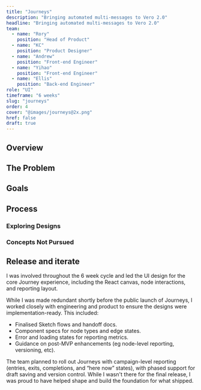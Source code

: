 ```yaml
---
title: "Journeys"
description: "Bringing automated multi-messages to Vero 2.0"
headline: "Bringing automated multi-messages to Vero 2.0"
team:
  - name: "Rory"
    position: "Head of Product"
  - name: "KC"
    position: "Product Designer"
  - name: "Andrew"
    position: "Front-end Engineer"
  - name: "Yihao"
    position: "Front-end Engineer"
  - name: "Ellis"
    position: "Back-end Engineer"
role: "UI"
timeframe: "6 weeks"
slug: "journeys"
order: 4
cover: "@images/journeys@2x.png"
href: false
draft: true
---
```



## Overview

## The Problem

## Goals

## Process

### Exploring Designs

### Concepts Not Pursued

## Release and iterate

I was involved throughout the 6 week cycle and led the UI design for the core Journey experience, including the React canvas, node interactions, and reporting layout.

While I was made redundant shortly before the public launch of Journeys, I worked closely with engineering and product to ensure the designs were implementation-ready. This included:

- Finalised Sketch flows and handoff docs.
- Component specs for node types and edge states.
- Error and loading states for reporting metrics.
- Guidance on post-MVP enhancements (eg node-level reporting, versioning, etc).

The team planned to roll out Journeys with campaign-level reporting (entries, exits, completions, and “here now” states), with phased support for draft saving and version control. While I wasn't there for the final release, I was proud to have helped shape and build the foundation for what shipped.
